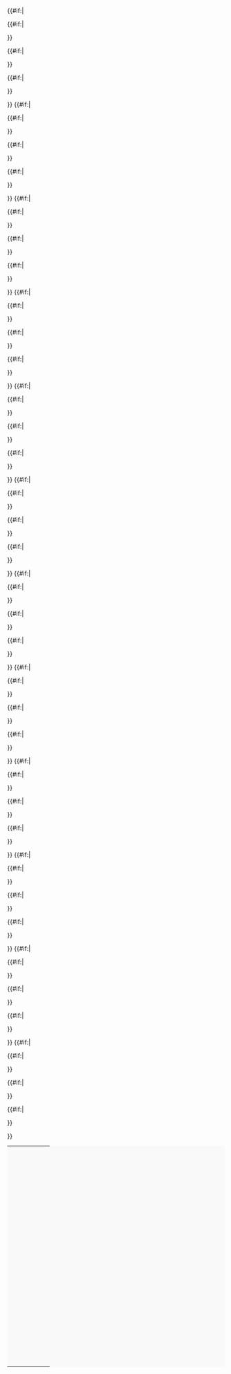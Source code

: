 <table border="0" style="background:#f9f9f9; font-size:90%; line-height:1em;"><!--
-->{{#if:{{{r1c1|}}}{{{r1c2|}}}{{{r1c3|}}}{{{r1c4|}}}|<tr style="margin:0; border:0;"><td style="border:0;">{{{r1c1|}}}</td>{{#if:{{{r1c2|}}}{{{r1c3|}}}{{{r1c4|}}}|<td style="border:0;">&nbsp;</td>}}<td style="border:0;">{{{r1c2|}}}</td>{{#if:{{{r1c3|}}}{{{r1c4|}}}|<td style="border:0;">&nbsp;</td>}}<td style="border:0;">{{{r1c3|}}}</td>{{#if:{{{r1c4|}}}|<td style="border:0;">&nbsp;</td>}}<td style="border:0;">{{{r1c4|}}}</td></tr>}}<!--
-->{{#if:{{{r2c1|}}}{{{r2c2|}}}{{{r2c3|}}}{{{r2c4|}}}|<tr style="margin:0; border:0;"><td style="border:0;">{{{r2c1|}}}</td>{{#if:{{{r2c2|}}}{{{r2c3|}}}{{{r2c4|}}}|<td style="border:0;">&nbsp;</td>}}<td style="border:0;">{{{r2c2|}}}</td>{{#if:{{{r2c3|}}}{{{r2c4|}}}|<td style="border:0;">&nbsp;</td>}}<td style="border:0;">{{{r2c3|}}}</td>{{#if:{{{r2c4|}}}|<td style="border:0;">&nbsp;</td>}}<td style="border:0;">{{{r2c4|}}}</td></tr>}}<!--
-->{{#if:{{{r3c1|}}}{{{r3c2|}}}{{{r3c3|}}}{{{r3c4|}}}|<tr style="margin:0; border:0;"><td style="border:0;">{{{r3c1|}}}</td>{{#if:{{{r3c2|}}}{{{r3c3|}}}{{{r3c4|}}}|<td style="border:0;">&nbsp;</td>}}<td style="border:0;">{{{r3c2|}}}</td>{{#if:{{{r3c3|}}}{{{r3c4|}}}|<td style="border:0;">&nbsp;</td>}}<td style="border:0;">{{{r3c3|}}}</td>{{#if:{{{r3c4|}}}|<td style="border:0;">&nbsp;</td>}}<td style="border:0;">{{{r3c4|}}}</td></tr>}}<!--
-->{{#if:{{{r4c1|}}}{{{r4c2|}}}{{{r4c3|}}}{{{r4c4|}}}|<tr style="margin:0; border:0;"><td style="border:0;">{{{r4c1|}}}</td>{{#if:{{{r4c2|}}}{{{r4c3|}}}{{{r4c4|}}}|<td style="border:0;">&nbsp;</td>}}<td style="border:0;">{{{r4c2|}}}</td>{{#if:{{{r4c3|}}}{{{r4c4|}}}|<td style="border:0;">&nbsp;</td>}}<td style="border:0;">{{{r4c3|}}}</td>{{#if:{{{r4c4|}}}|<td style="border:0;">&nbsp;</td>}}<td style="border:0;">{{{r4c4|}}}</td></tr>}}<!--
-->{{#if:{{{r5c1|}}}{{{r5c2|}}}{{{r5c3|}}}{{{r5c4|}}}|<tr style="margin:0; border:0;"><td style="border:0;">{{{r5c1|}}}</td>{{#if:{{{r5c2|}}}{{{r5c3|}}}{{{r5c4|}}}|<td style="border:0;">&nbsp;</td>}}<td style="border:0;">{{{r5c2|}}}</td>{{#if:{{{r5c3|}}}{{{r5c4|}}}|<td style="border:0;">&nbsp;</td>}}<td style="border:0;">{{{r5c3|}}}</td>{{#if:{{{r5c4|}}}|<td style="border:0;">&nbsp;</td>}}<td style="border:0;">{{{r5c4|}}}</td></tr>}}<!--
-->{{#if:{{{r6c1|}}}{{{r6c2|}}}{{{r6c3|}}}{{{r6c4|}}}|<tr style="margin:0; border:0;"><td style="border:0;">{{{r6c1|}}}</td>{{#if:{{{r6c2|}}}{{{r6c3|}}}{{{r6c4|}}}|<td style="border:0;">&nbsp;</td>}}<td style="border:0;">{{{r6c2|}}}</td>{{#if:{{{r6c3|}}}{{{r6c4|}}}|<td style="border:0;">&nbsp;</td>}}<td style="border:0;">{{{r6c3|}}}</td>{{#if:{{{r6c4|}}}|<td style="border:0;">&nbsp;</td>}}<td style="border:0;">{{{r6c4|}}}</td></tr>}}<!--
-->{{#if:{{{r7c1|}}}{{{r7c2|}}}{{{r7c3|}}}{{{r7c4|}}}|<tr style="margin:0; border:0;"><td style="border:0;">{{{r7c1|}}}</td>{{#if:{{{r7c2|}}}{{{r7c3|}}}{{{r7c4|}}}|<td style="border:0;">&nbsp;</td>}}<td style="border:0;">{{{r7c2|}}}</td>{{#if:{{{r7c3|}}}{{{r7c4|}}}|<td style="border:0;">&nbsp;</td>}}<td style="border:0;">{{{r7c3|}}}</td>{{#if:{{{r7c4|}}}|<td style="border:0;">&nbsp;</td>}}<td style="border:0;">{{{r7c4|}}}</td></tr>}}<!--
-->{{#if:{{{r8c1|}}}{{{r8c2|}}}{{{r8c3|}}}{{{r8c4|}}}|<tr style="margin:0; border:0;"><td style="border:0;">{{{r8c1|}}}</td>{{#if:{{{r8c2|}}}{{{r8c3|}}}{{{r8c4|}}}|<td style="border:0;">&nbsp;</td>}}<td style="border:0;">{{{r8c2|}}}</td>{{#if:{{{r8c3|}}}{{{r8c4|}}}|<td style="border:0;">&nbsp;</td>}}<td style="border:0;">{{{r8c3|}}}</td>{{#if:{{{r8c4|}}}|<td style="border:0;">&nbsp;</td>}}<td style="border:0;">{{{r8c4|}}}</td></tr>}}<!--
-->{{#if:{{{r9c1|}}}{{{r9c2|}}}{{{r9c3|}}}{{{r9c4|}}}|<tr style="margin:0; border:0;"><td style="border:0;">{{{r9c1|}}}</td>{{#if:{{{r9c2|}}}{{{r9c3|}}}{{{r9c4|}}}|<td style="border:0;">&nbsp;</td>}}<td style="border:0;">{{{r9c2|}}}</td>{{#if:{{{r9c3|}}}{{{r9c4|}}}|<td style="border:0;">&nbsp;</td>}}<td style="border:0;">{{{r9c3|}}}</td>{{#if:{{{r9c4|}}}|<td style="border:0;">&nbsp;</td>}}<td style="border:0;">{{{r9c4|}}}</td></tr>}}<!--
-->{{#if:{{{r10c1|}}}{{{r10c2|}}}{{{r10c3|}}}{{{r10c4|}}}|<tr style="margin:0; border:0;"><td style="border:0;">{{{r10c1|}}}</td>{{#if:{{{r10c2|}}}{{{r10c3|}}}{{{r10c4|}}}|<td style="border:0;">&nbsp;</td>}}<td style="border:0;">{{{r10c2|}}}</td>{{#if:{{{r10c3|}}}{{{r10c4|}}}|<td style="border:0;">&nbsp;</td>}}<td style="border:0;">{{{r10c3|}}}</td>{{#if:{{{r10c4|}}}|<td style="border:0;">&nbsp;</td>}}<td style="border:0;">{{{r10c4|}}}</td></tr>}}<!--
-->{{#if:{{{r11c1|}}}{{{r11c2|}}}{{{r11c3|}}}{{{r11c4|}}}|<tr style="margin:0; border:0;"><td style="border:0;">{{{r11c1|}}}</td>{{#if:{{{r11c2|}}}{{{r11c3|}}}{{{r11c4|}}}|<td style="border:0;">&nbsp;</td>}}<td style="border:0;">{{{r11c2|}}}</td>{{#if:{{{r11c3|}}}{{{r11c4|}}}|<td style="border:0;">&nbsp;</td>}}<td style="border:0;">{{{r11c3|}}}</td>{{#if:{{{r11c4|}}}|<td style="border:0;">&nbsp;</td>}}<td style="border:0;">{{{r11c4|}}}</td></tr>}}<!--
-->{{#if:{{{r12c1|}}}{{{r12c2|}}}{{{r12c3|}}}{{{r12c4|}}}|<tr style="margin:0; border:0;"><td style="border:0;">{{{r12c1|}}}</td>{{#if:{{{r12c2|}}}{{{r12c3|}}}{{{r12c4|}}}|<td style="border:0;">&nbsp;</td>}}<td style="border:0;">{{{r12c2|}}}</td>{{#if:{{{r12c3|}}}{{{r12c4|}}}|<td style="border:0;">&nbsp;</td>}}<td style="border:0;">{{{r12c3|}}}</td>{{#if:{{{r12c4|}}}|<td style="border:0;">&nbsp;</td>}}<td style="border:0;">{{{r12c4|}}}</td></tr>}}
</table><noinclude>{{documentation}}</noinclude>